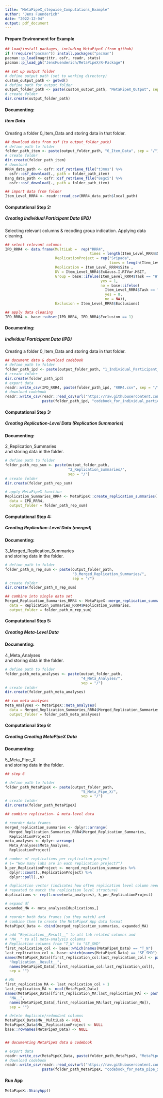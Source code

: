 ```yaml
---
title: "MetaPipeX_stepwise_Computations_Example"
author: "Jens Fuenderich"
date: "2022-12-04"
output: pdf_document
---
```


#### Prepare Environment for Example

```r

## load/install packages, including MetaPipeX (from github)
if (!require("pacman")) install.packages("pacman")
pacman::p_load(magrittr, osfr, readr, stats)
pacman::p_load_gh("JensFuenderich/MetaPipeX/R-Package")

## set up output folder 
# define output path (set to working directory) 
custom_output_path <- getwd() 
# define path for output folder
output_folder_path <- paste(custom_output_path, "MetaPipeX_Output", sep = "/")
# create folder
dir.create(output_folder_path)

```

#### Documenting:

##### Item Data

Creating a folder 0_Item_Data and storing data in that folder.

```r

## download data from osf (to output_folder_path)
# define path to folder
folder_path_item <- paste(output_folder_path, "0_Item_Data", sep = "/")
# create folder
dir.create(folder_path_item)
# download 
RRR4_data_path <- osfr::osf_retrieve_file("t3mns") %>%
  osfr::osf_download(., path = folder_path_item)
Dang_data_path <- osfr::osf_retrieve_file("8egc5") %>%
  osfr::osf_download(., path = folder_path_item)

## import data from folder
Item_Level_RRR4 <- readr::read_csv(RRR4_data_path$local_path)

```

#### Computational Step 2:

##### Creating Individual Participant Data (IPD)

Selecting relevant columns & recoding group indication. Applying data cleaning.

```r

## select relevant columns 
IPD_RRR4 <- data.frame(MultiLab =  rep("RRR4", 
                                       times = length(Item_Level_RRR4$Site)), 
                       ReplicationProject = rep("Sripada", 
                                                times = length(Item_Level_RRR4$Site)), 
                       Replication = Item_Level_RRR4$Site , 
                       DV = Item_Level_RRR4$ExGauss.I.RTVar.MSIT, 
                       Group = base::ifelse(Item_Level_RRR4$Task == "H", 
                                            yes = 1, 
                                            no = base::ifelse(
                                              Item_Level_RRR4$Task == "E", 
                                              yes = 0, 
                                              no = NA)),
                       Exclusion = Item_Level_RRR4$Exclusions)

## apply data cleaning 
IPD_RRR4 <- base::subset(IPD_RRR4, IPD_RRR4$Exclusion == 1)

```

#### Documenting:

##### Individual Participant Data (IPD)

Creating a folder 0_Item_Data and storing data in that folder.

```r

## document data & download codebook 
# define path to folder
folder_path_ipd <- paste(output_folder_path, "1_Individual_Participant_Data", sep = "/")
# create folder
dir.create(folder_path_ipd)
# export data 
readr::write_csv(IPD_RRR4, paste(folder_path_ipd, "RRR4.csv", sep = "/"))
# download codebook 
readr::write_csv(readr::read_csv(url("https://raw.githubusercontent.com/JensFuenderich/MetaPipeX/main/Supplementary_Material/Table_Templates/1_Individual_Participant_Data/codebook_for_individual_participant_data.csv")), 
                 paste(folder_path_ipd, "codebook_for_individual_participant_data.csv", sep = "/"))

```

#### Computational Step 3:

##### Creating Replication-Level Data (Replication Summaries)

#### Documenting:

2_Replication_Summaries\
and storing data in the folder.

```r

# define path to folder
folder_path_rep_sum <- paste(output_folder_path, 
                             "2_Replication_Summaries/", 
                             sep = "/")
# create folder
dir.create(folder_path_rep_sum)

# apply MetaPipeX function
Replication_Summaries_RRR4 <- MetaPipeX::create_replication_summaries(
  data = IPD_RRR4, 
  output_folder = folder_path_rep_sum)

```

#### Computational Step 4:

##### Creating Replication-Level Data (merged)

#### Documenting:

3_Merged_Replication_Summaries\
and storing data in the folder.

```r

# define path to folder
folder_path_m_rep_sum <- paste(output_folder_path, 
                               "3_Merged_Replication_Summaries/", 
                               sep = "/")
# create folder
dir.create(folder_path_m_rep_sum)

## combine into single data set
Merged_Replication_Summaries_RRR4 <- MetaPipeX::merge_replication_summaries(
  data = Replication_Summaries_RRR4$Replication_Summaries,
  output_folder = folder_path_m_rep_sum)

```

#### Computational Step 5:

##### Creating Meta-Level Data

#### Documenting:

4_Meta_Analyses\
and storing data in the folder.

```r

# define path to folder
folder_path_meta_analyses <- paste(output_folder_path, 
                                   "4_Meta_Analyses/", 
                                   sep = "/")
# create folder
dir.create(folder_path_meta_analyses)

## run meta-analyses
Meta_Analyses <- MetaPipeX::meta_analyses(
  data = Merged_Replication_Summaries_RRR4$Merged_Replication_Summaries, 
  output_folder = folder_path_meta_analyses)

```

#### Computational Step 6:

##### Creating Creating MetaPipeX Data

#### Documenting:

5_Meta_Pipe_X\
and storing data in the folder.

```r

## step 6

# define path to folder
folder_path_MetaPipeX <- paste(output_folder_path, 
                                   "5_Meta_Pipe_X/", 
                                   sep = "/")
# create folder
dir.create(folder_path_MetaPipeX)

## combine replication- & meta-level data 

# reorder data frames
merged_replication_summaries <- dplyr::arrange(
  Merged_Replication_Summaries_RRR4$Merged_Replication_Summaries, 
  ReplicationProject)
meta_analyses <- dplyr::arrange(
  Meta_Analyses$Meta_Analyses, 
  ReplicationProject)

# number of replications per replication project 
# (= "How many labs are in each replication project?")
k_per_ReplicationProject <- merged_replication_summaries %>%
  dplyr::count(.,ReplicationProject) %>%
  dplyr::pull(.,n)

# duplication vector (indicates how often replication level column needs to be 
# repeated to match the replication level structure)
duplications <- rep(1:nrow(meta_analyses), k_per_ReplicationProject)

# expand df
expanded_MA <- meta_analyses[duplications,]

# reorder both data frames (so they match) and 
# combine them to create the MetaPipeX App data format
MetaPipeX_Data <- cbind(merged_replication_summaries, expanded_MA)

# add "Replication__Result__" to all lab related columns and 
# "MA__" to all meta-analysis columns
# Replication columns from "T_N" to "SE_SMD"
first_replication_col <- base::which(names(MetaPipeX_Data) == "T_N")
last_replication_col <- base::which(names(MetaPipeX_Data) == "SE_SMD")
names(MetaPipeX_Data)[first_replication_col:last_replication_col] <- paste(
  "Replication__Result__", 
  names(MetaPipeX_Data[,first_replication_col:last_replication_col]), 
  sep = "")

# MA
first_replication_MA <- last_replication_col + 1
last_replication_MA <- ncol(MetaPipeX_Data)
names(MetaPipeX_Data)[first_replication_MA:last_replication_MA] <- paste(
  "MA__", 
  names(MetaPipeX_Data[,first_replication_MA:last_replication_MA]), 
  sep = "")

# delete duplicate/redundant columns
MetaPipeX_Data$MA__MultiLab <- NULL
MetaPipeX_Data$MA__ReplicationProject <- NULL
base::rownames(MetaPipeX_Data) <- NULL


## documenting MetaPipeX data & codebook 

# export data 
readr::write_csv(MetaPipeX_Data, paste(folder_path_MetaPipeX, "MetaPipeX_Data.csv", sep = "/"))
# download codebook 
readr::write_csv(readr::read_csv(url("https://raw.githubusercontent.com/JensFuenderich/MetaPipeX/main/Supplementary_Material/Table_Templates/5_MetaPipeX/codebook_for_meta_pipe_x_data.csv")), 
                 paste(folder_path_MetaPipeX, "codebook_for_meta_pipe_x.csv", sep = "/"))

```

#### Run App

```r

MetaPipeX::ShinyApp()

```
